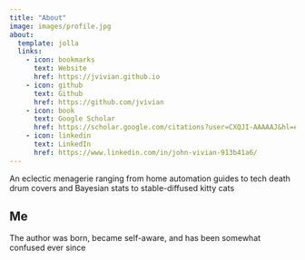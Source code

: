 ```yaml
---
title: "About"
image: images/profile.jpg
about:
  template: jolla
  links:
    - icon: bookmarks
      text: Website
      href: https://jvivian.github.io
    - icon: github
      text: Github
      href: https://github.com/jvivian
    - icon: book
      text: Google Scholar
      href: https://scholar.google.com/citations?user=CXQJI-AAAAAJ&hl=en&authuser=1
    - icon: linkedin
      text: LinkedIn
      href: https://www.linkedin.com/in/john-vivian-913b41a6/
---
```


An eclectic menagerie ranging from home automation guides to tech death drum covers and Bayesian stats to stable-diffused kitty cats

## Me
The author was born, became self-aware, and has been somewhat confused ever since

